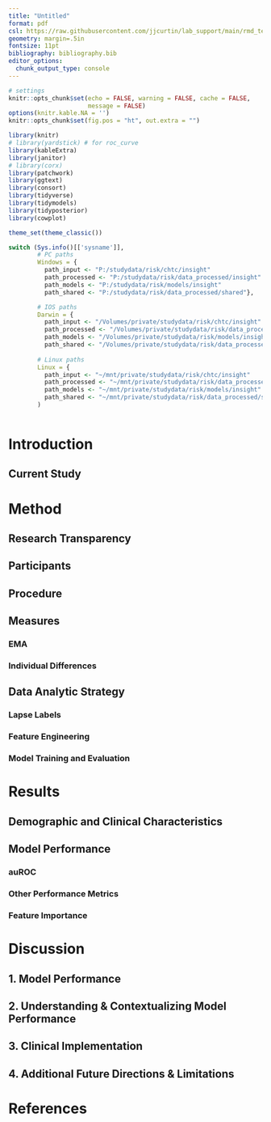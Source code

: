 ```yaml
---
title: "Untitled"
format: pdf
csl: https://raw.githubusercontent.com/jjcurtin/lab_support/main/rmd_templates/csl/elsevier-vancouver.csl
geometry: margin=.5in
fontsize: 11pt
bibliography: bibliography.bib
editor_options: 
  chunk_output_type: console
---
```




<!--General notes


-->

```r
# settings
knitr::opts_chunk$set(echo = FALSE, warning = FALSE, cache = FALSE, 
                      message = FALSE)
options(knitr.kable.NA = '')
knitr::opts_chunk$set(fig.pos = "ht", out.extra = "")
```

```r
library(knitr)
# library(yardstick) # for roc_curve
library(kableExtra)
library(janitor)
# library(corx)
library(patchwork)
library(ggtext)
library(consort)
library(tidyverse)
library(tidymodels)
library(tidyposterior)
library(cowplot)

theme_set(theme_classic()) 
```


```r
switch (Sys.info()[['sysname']],
        # PC paths
        Windows = {
          path_input <- "P:/studydata/risk/chtc/insight"
          path_processed <- "P:/studydata/risk/data_processed/insight"
          path_models <- "P:/studydata/risk/models/insight"
          path_shared <- "P:/studydata/risk/data_processed/shared"},

        # IOS paths
        Darwin = {
          path_input <- "/Volumes/private/studydata/risk/chtc/insight"
          path_processed <- "/Volumes/private/studydata/risk/data_processed/insight"
          path_models <- "/Volumes/private/studydata/risk/models/insight"
          path_shared <- "/Volumes/private/studydata/risk/data_processed/shared"},
        
        # Linux paths
        Linux = {
          path_input <- "~/mnt/private/studydata/risk/chtc/insight"
          path_processed <- "~/mnt/private/studydata/risk/data_processed/insight"
          path_models <- "~/mnt/private/studydata/risk/models/insight"
          path_shared <- "~/mnt/private/studydata/risk/data_processed/shared"}
        )
```

```r
```

# Introduction


## Current Study


# Method

## Research Transparency

## Participants

## Procedure


## Measures
### EMA

### Individual Differences

## Data Analytic Strategy

### Lapse Labels


### Feature Engineering



### Model Training and Evaluation


\newpage


# Results


## Demographic and Clinical Characteristics



<!-- Demographics table-->



\newpage


## Model Performance

### auROC



### Other Performance Metrics


### Feature Importance






# Discussion

## 1. Model Performance

## 2. Understanding & Contextualizing Model Performance

## 3. Clinical Implementation


## 4. Additional Future Directions & Limitations



\clearpage


# References